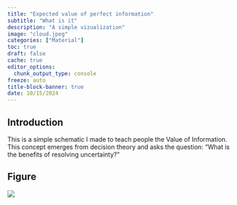 ```yaml
---
title: "Expected value of perfect information"
subtitle: "What is it"
description: "A simple vizualization"
image: "cloud.jpeg"
categories: ["Material"]
toc: true
draft: false
cache: true
editor_options: 
  chunk_output_type: console
freeze: auto
title-block-banner: true
date: 10/15/2024
---
```


## Introduction

This is a simple schematic I made to teach people the Value of Information. This
concept emerges from decision theory and asks the question: "What is the benefits
of resolving uncertainty?"

## Figure

![](EVPI.jpg){fig-align="center"}
